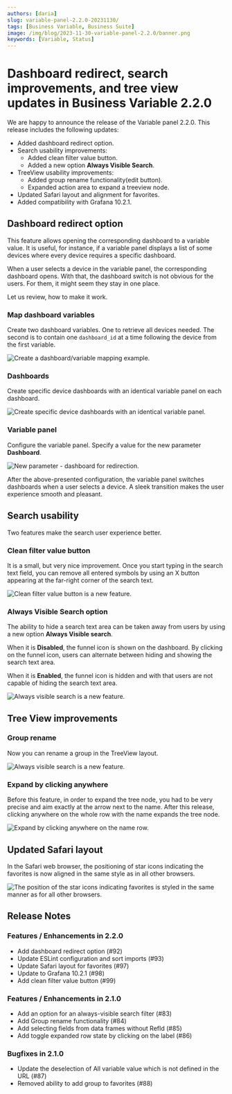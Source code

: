 ```yaml
---
authors: [daria]
slug: variable-panel-2.2.0-20231130/
tags: [Business Variable, Business Suite]
image: /img/blog/2023-11-30-variable-panel-2.2.0/banner.png
keywords: [Variable, Status]
---
```



# Dashboard redirect, search improvements, and tree view updates in Business Variable 2.2.0

We are happy to announce the release of the Variable panel 2.2.0. This release includes the following updates:

- Added dashboard redirect option.
- Search usability improvements:
  - Added clean filter value button.
  - Added a new option **Always Visible Search**.
- TreeView usability improvements:
  - Added group rename functionality(edit button).
  - Expanded action area to expand a treeview node.
- Updated Safari layout and alignment for favorites.
- Added compatibility with Grafana 10.2.1.

<Catalog date="November 21, 2023" />

<Shorts id="TtC2bh7a4fE" title="Business Variable panel 2.2.0 for Grafana." />

## Dashboard redirect option

This feature allows opening the corresponding dashboard to a variable value. It is useful, for instance, if a variable panel displays a list of some devices where every device requires a specific dashboard.

When a user selects a device in the variable panel, the corresponding dashboard opens. With that, the dashboard switch is not obvious for the users. For them, it might seem they stay in one place.

Let us review, how to make it work.

### Map dashboard variables

Create two dashboard variables. One to retrieve all devices needed. The second is to contain one `dashboard_id` at a time following the device from the first variable.

<Image
  title="Create a dashboard/variable mapping example."
  src="/img/blog/2023-11-30-variable-panel-2.2.0/vars.png"
/>

### Dashboards

Create specific device dashboards with an identical variable panel on each dashboard.

<Image
  title="Create specific device dashboards with an identical variable panel."
  src="/img/blog/2023-11-30-variable-panel-2.2.0/switch-dash.png"
/>

### Variable panel

Configure the variable panel. Specify a value for the new parameter **Dashboard**.

<Image
  title="New parameter - dashboard for redirection."
  src="/img/blog/2023-11-30-variable-panel-2.2.0/var-conf.png"
/>

After the above-presented configuration, the variable panel switches dashboards when a user selects a device. A sleek transition makes the user experience smooth and pleasant.

## Search usability

Two features make the search user experience better.

### Clean filter value button

It is a small, but very nice improvement. Once you start typing in the search text field, you can remove all entered symbols by using an X button appearing at the far-right corner of the search text.

<Image
  title="Clean filter value button is a new feature."
  src="/img/blog/2023-11-30-variable-panel-2.2.0/clean.png"
/>

### Always Visible Search option

The ability to hide a search text area can be taken away from users by using a new option **Always Visible search**.

When it is **Disabled**, the funnel icon is shown on the dashboard. By clicking on the funnel icon, users can alternate between hiding and showing the search text area.

When it is **Enabled**, the funnel icon is hidden and with that users are not capable of hiding the search text area.

<Image
  title="Always visible search is a new feature."
  src="/img/blog/2023-11-30-variable-panel-2.2.0/hide-search.png"
/>

## Tree View improvements

### Group rename

Now you can rename a group in the TreeView layout.

<Image
  title="Always visible search is a new feature."
  src="/img/blog/2023-11-30-variable-panel-2.2.0/edit-treeview.png"
/>

### Expand by clicking anywhere

Before this feature, in order to expand the tree node, you had to be very precise and aim exactly at the arrow next to the name. After this release, clicking anywhere on the whole row with the name expands the tree node.

<Image
  title="Expand by clicking anywhere on the name row."
  src="/img/blog/2023-11-30-variable-panel-2.2.0/row.png"
/>

## Updated Safari layout

In the Safari web browser, the positioning of star icons indicating the favorites is now aligned in the same style as in all other browsers.

<Image
  title="The position of the star icons indicating favorites is styled in the same manner as for all other browsers."
  src="/img/blog/2023-11-30-variable-panel-2.2.0/favs.png"
/>

<GettingStarted />

<Tutorial />

## Release Notes

### Features / Enhancements in 2.2.0

- Add dashboard redirect option (#92)
- Update ESLint configuration and sort imports (#93)
- Update Safari layout for favorites (#97)
- Update to Grafana 10.2.1 (#98)
- Add clean filter value button (#99)

### Features / Enhancements in 2.1.0

- Add an option for an always-visible search filter (#83)
- Add Group rename functionality (#84)
- Add selecting fields from data frames without RefId (#85)
- Add toggle expanded row state by clicking on the label (#86)

### Bugfixes in 2.1.0

- Update the deselection of All variable value which is not defined in the URL (#87)
- Removed ability to add group to favorites (#88)

<Feedback />
